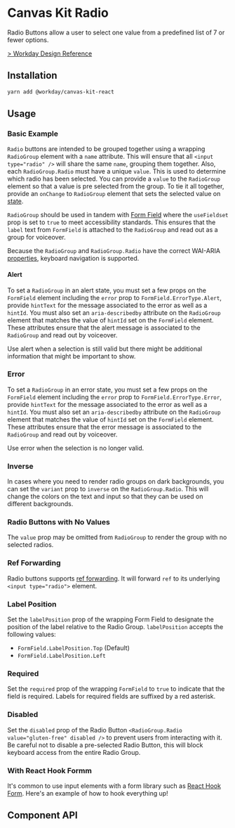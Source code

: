 


<Meta title="Preview/Inputs/Radio" component={RadioGroup} />

# Canvas Kit Radio

Radio Buttons allow a user to select one value from a predefined list of 7 or fewer options.

[> Workday Design Reference](https://design.workday.com/components/inputs/radio-buttons)

## Installation

```sh
yarn add @workday/canvas-kit-react
```

## Usage

### Basic Example

`Radio` buttons are intended to be grouped together using a wrapping `RadioGroup` element with a
`name` attribute. This will ensure that all `<input type="radio" />` will share the same `name`,
grouping them together. Also, each `RadioGroup.Radio` must have a unique `value`. This is used to
determine which radio has been selected. You can provide a `value` to the `RadioGroup` element so
that a value is pre selected from the group. To tie it all together, provide an `onChange` to
`RadioGroup` element that sets the selected value on
[state](https://react.dev/learn/state-a-components-memory).

`RadioGroup` should be used in tandem with [Form Field](/components/inputs/form-field/) where the
`useFieldset` prop is set to `true` to meet accessibility standards. This ensures that the `label`
text from `FormField` is attached to the `RadioGroup` and read out as a group for voiceover.

<ExampleCodeBlock code={Basic} />

Because the `RadioGroup` and `RadioGroup.Radio` have the correct WAI-ARIA
[properties](https://developer.mozilla.org/en-US/docs/Web/Accessibility/ARIA/Roles/radiogroup_role#associated_wai-aria_roles_states_and_properties),
keyboard navigation is supported.

#### Alert

To set a `RadioGroup` in an alert state, you must set a few props on the `FormField` element
including the `error` prop to `FormField.ErrorType.Alert`, provide `hintText` for the message
associated to the error as well as a `hintId`. You must also set an `aria-describedby` attribute on
the `RadioGroup` element that matches the value of `hintId` set on the `FormField` element. These
attributes ensure that the alert message is associated to the `RadioGroup` and read out by
voiceover.

Use alert when a selection is still valid but there might be additional information that might be
important to show.

<ExampleCodeBlock code={Alert} />

### Error

To set a `RadioGroup` in an error state, you must set a few props on the `FormField` element
including the `error` prop to `FormField.ErrorType.Error`, provide `hintText` for the message
associated to the error as well as a `hintId`. You must also set an `aria-describedby` attribute on
the `RadioGroup` element that matches the value of `hintId` set on the `FormField` element. These
attributes ensure that the error message is associated to the `RadioGroup` and read out by
voiceover.

Use error when the selection is no longer valid.

<ExampleCodeBlock code={Error} />

### Inverse

In cases where you need to render radio groups on dark backgrounds, you can set the `variant` prop
to `inverse` on the `RadioGroup.Radio`. This will change the colors on the text and input so that
they can be used on different backgrounds.

<ExampleCodeBlock code={Inverse} />

### Radio Buttons with No Values

The `value` prop may be omitted from `RadioGroup` to render the group with no selected radios.

<ExampleCodeBlock code={NoValue} />

### Ref Forwarding

Radio buttons supports [ref forwarding](https://reactjs.org/docs/forwarding-refs.html). It will
forward `ref` to its underlying `<input type="radio">` element.

<ExampleCodeBlock code={RefForwarding} />

### Label Position

Set the `labelPosition` prop of the wrapping Form Field to designate the position of the label
relative to the Radio Group. `labelPosition` accepts the following values:

- `FormField.LabelPosition.Top` (Default)
- `FormField.LabelPosition.Left`

<ExampleCodeBlock code={LabelPosition} />

### Required

Set the `required` prop of the wrapping `FormField` to `true` to indicate that the field is
required. Labels for required fields are suffixed by a red asterisk.

<ExampleCodeBlock code={Required} />

### Disabled

Set the `disabled` prop of the Radio Button `<RadioGroup.Radio value="gluten-free" disabled />` to
prevent users from interacting with it. Be careful not to disable a pre-selected Radio Button, this
will block keyboard access from the entire Radio Group.

<ExampleCodeBlock code={Disabled} />

### With React Hook Formm

It's common to use input elements with a form library such as
[React Hook Form](https://react-hook-form.com/docs/useform). Here's an example of how to hook
everything up!

<ExampleCodeBlock code={WithReactHookForm} />

## Component API

<SymbolDoc name="RadioGroup" fileName="/preview-react/" />
